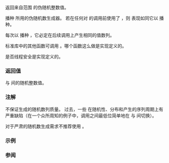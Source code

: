 {{cpp/title|rand}}
{{cpp/numeric/random/navbar}}
{{ddcl|header=cstdlib| 
int rand();
}}

返回来自范围 {{closed range|0|RAND_MAX}} 的伪随机整数值。

{{lc|std::srand()}} 播种 {{tt|rand()}} 所用的伪随机数生成器。
若在任何对 {{lc|std::srand()}} 的调用前使用了 {{tt|rand()}}，则 {{tt|rand()}} 表现如同它以 {{tt|srand(1)}} 播种。

每次以 {{lc|std::srand()}} 播种 {{tt|rand()}}，它必定在后续调用上产生相同的值数列。

标准库中的其他函数可调用 {{tt|rand}}。哪个函数这么做是实现定义的。

{{tt|rand()}} 是否线程安全是实现定义的。

===返回值===
{{c|0}} 与 {{lc|RAND_MAX}} 间的随机整数值。

===注解===
不保证生成的随机数列质量。
过去，一些 {{tt|rand()}} 在随机性、分布和产生的序列周期上有严重缺陷（在一个众所周知的例子中，调用之间最低位简单地在 {{c|1}} 与 {{c|0}} 间切换）。

对于严肃的随机数生成需求不推荐使用 {{tt|rand()}}。{{rev inl|since=c++11|推荐用 C++11 的[[cpp/numeric/random|随机数生成]]设施替换 {{tt|rand()}}。}}

===示例===
{{example
|下面的 {{tt|bounded_rand()}} 函数取自 [https://pcg-random.org/posts/bounded-rands.html#debiased-modulo-once-javas-method Debiased Modulo (Once)] 的版本。
|code=
#include &lt;cstdlib&gt;
#include &lt;ctime&gt;
#include &lt;initializer_list&gt;
#include &lt;iostream&gt;

unsigned bounded_rand(unsigned range)
{
    for (unsigned x, r;;)
        if (x = rand(), r = x % range, x - r &lt;= -range)
            return r;
}

int main() 
{
    std::srand(std::time({})); // 以当前时间为随机生成器的种子
    const int random_value = std::rand();
    std::cout &lt;&lt; "[0, " &lt;&lt; RAND_MAX &lt;&lt; "] 上的随机值: " &lt;&lt; random_value &lt;&lt; '\n';

    for (const unsigned sides : {2, 4, 6, 8})
    {
        std::cout &lt;&lt; "扔 " &lt;&lt; sides &lt;&lt; " 面骰子 8 次: ";
        for (int n = 8; n; --n)
            std::cout &lt;&lt; 1 + bounded_rand(sides) &lt;&lt; ' ';
        std::cout &lt;&lt; '\n';
    }
}
|p=true
|output=
[0, 2147483647] 上的随机值: 948298199
扔 2 面骰子 8 次: 2 2 1 2 1 1 2 2 
扔 4 面骰子 8 次: 1 3 4 2 1 3 3 1 
扔 6 面骰子 8 次: 3 2 1 6 6 4 4 2 
扔 8 面骰子 8 次: 4 5 6 6 3 6 1 2
}}

===参阅===
{{dsc begin}}
{{dsc inc|cpp/numeric/random/dsc uniform_int_distribution}}
{{dsc inc|cpp/numeric/random/dsc srand}}
{{dsc inc|cpp/numeric/random/dsc RAND_MAX}}
{{dsc inc|cpp/experimental/dsc randint}}
{{dsc see c|c/numeric/random/rand}}
{{dsc end}}

{{langlinks|de|en|es|fr|it|ja|pt|ru}}